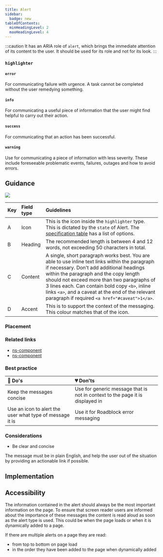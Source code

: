```yaml
---
title: Alert
sidebar:
  badge: new
tableOfContents:
  minHeadingLevel: 2
  maxHeadingLevel: 4
---
```



<CompDetails name={componentName} />

:::caution
It has an ARIA role of `alert`, which brings the immediate attention of its content to the user. It should be used for its role and not for its look.
:::

<ExampleViewer>
  <ExampleStandard slot="template" />
</ExampleViewer>

### `highlighter`

#### `error`

For communicating failure with urgence. A task cannot be completed without the user remedying something.

<ExampleViewer>
  <ExampleHighlighterError slot="template" />
</ExampleViewer>

#### `info`

For communicating a useful piece of information that the user might find helpful to carry out their action.

<ExampleViewer>
  <ExampleHighlighterInfo slot="template" />
</ExampleViewer>

#### `success`

For communicating that an action has been successful.

<ExampleViewer>
  <ExampleHighlighterSuccess slot="template" />
</ExampleViewer>

#### `warning`

Use for communicating a piece of information with less severity. These include foreseeable problematic events, failures, outages and how to avoid errors.

<ExampleViewer>
  <ExampleHighlighterWarning slot="template" />
</ExampleViewer>

## Guidance

![](./images/alert/highlighter/content-guidance.webp)

| Key | Field type | Guidelines |
| :--- | :--- | :--- |
| A | Icon | This is the icon inside the `highlighter` type. This is dictated by the `state` of Alert. The [specification table](#specification) has a list of options. |
| B | Heading | The recommended length is between 4 and 12 words, not exceeding 50 characters in total. |
| C | Content | A single, short paragraph works best. You are able to use inline text links within the paragraph if necessary. Don't add additional headings within the paragraph and the copy length should not exceed more than two paragraphs of 3 lines each. Can contain bold copy `<b>`, inline links `<a>`, and a caveat at the end of the relevant paragraph if required `<a href="#caveat">1</a>`. |
| D | Accent | This is to support the context of the messaging. This colour matches that of the icon. |

### Placement

<Placement name={componentName} />

### Related links

- [ns-component](#!)
- [ns-component](#!)

### Best practice

| 💚 Do's | 💔 Don'ts |
| :--- | :--- |
| Keep the messages concise |  Use for generic message that is not in context to the page it is displayed in |
| Use an icon to alert the user what type of message it is |  Use it for Roadblock error messaging |

### Considerations

- Be clear and concise

The message must be in plain English, and help the user out of the situation by providing an actionable link if possible.

## Implementation

<Specification name={componentName} />

## Accessibility

The information contained in the alert should always be the most important information on the page. To ensure that screen reader users are informed about the importance of these messages the content is read aloud as soon as the alert type is used. This could be when the page loads or when it is dynamically added to a page.

If there are multiple alerts on a page they are read:

- from top to bottom on page load
- in the order they have been added to the page when dynamically added

